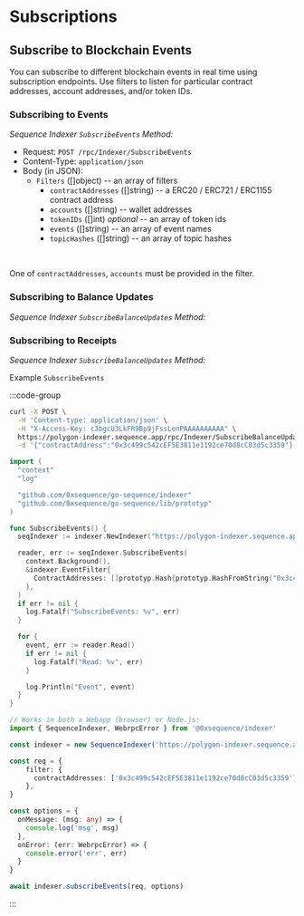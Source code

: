# Subscriptions

## Subscribe to Blockchain Events

You can subscribe to different blockchain events in real time using
subscription endpoints. Use filters to listen for particular contract
addresses, account addresses, and/or token IDs.

### Subscribing to Events
*Sequence Indexer `SubscribeEvents` Method:*

* Request: `POST /rpc/Indexer/SubscribeEvents`
* Content-Type: `application/json`
* Body (in JSON):
  * `Filters` ([]object) -- an array of filters
    * `contractAddresses` ([]string) -- a ERC20 / ERC721 / ERC1155 contract address
    * `accounts` ([]string) -- wallet addresses
    * `tokenIDs` ([]int) *optional* -- an array of token ids
    * `events` ([]string) -- an array of event names
    * `topicHashes` ([]string) -- an array of topic hashes

<br />

One of `contractAddresses`, `accounts` must be provided in the filter.

### Subscribing to Balance Updates
*Sequence Indexer `SubscribeBalanceUpdates` Method:*

### Subscribing to Receipts
*Sequence Indexer `SubscribeBalanceUpdates` Method:*

Example `SubscribeEvents`

:::code-group

```bash [cURL]
curl -X POST \
  -H 'Content-type: application/json' \
  -H "X-Access-Key: c3bgcU3LkFR9Bp9jFssLenPAAAAAAAAAA" \
  https://polygon-indexer.sequence.app/rpc/Indexer/SubscribeBalanceUpdates \
  -d '{"contractAddress":"0x3c499c542cEF5E3811e1192ce70d8cC03d5c3359"}'
```

```go [Go]
import (
  "context"
  "log"

  "github.com/0xsequence/go-sequence/indexer"
  "github.com/0xsequence/go-sequence/lib/prototyp"
)

func SubscribeEvents() {
  seqIndexer := indexer.NewIndexer("https://polygon-indexer.sequence.app", "c3bgcU3LkFR9Bp9jFssLenPAAAAAAAAAA")

  reader, err := seqIndexer.SubscribeEvents(
    context.Background(),
    &indexer.EventFilter{
      ContractAddresses: []prototyp.Hash{prototyp.HashFromString("0x3c499c542cEF5E3811e1192ce70d8cC03d5c3359")},
    },
  )
  if err != nil {
    log.Fatalf("SubscribeEvents: %v", err)
  }

  for {
    event, err := reader.Read()
    if err != nil {
      log.Fatalf("Read: %v", err)
    }

    log.Println("Event", event)
  }
}
```

```typescript [TypeScript]
// Works in both a Webapp (browser) or Node.js:
import { SequenceIndexer, WebrpcError } from '@0xsequence/indexer'

const indexer = new SequenceIndexer('https://polygon-indexer.sequence.app', 'c3bgcU3LkFR9Bp9jFssLenPAAAAAAAAAA')

const req = {
    filter: {
      contractAddresses: ['0x3c499c542cEF5E3811e1192ce70d8cC03d5c3359'],
    },
}

const options = {
  onMessage: (msg: any) => {
    console.log('msg', msg)
  },
  onError: (err: WebrpcError) => {
    console.error('err', err)
  }
}

await indexer.subscribeEvents(req, options)
```

:::
